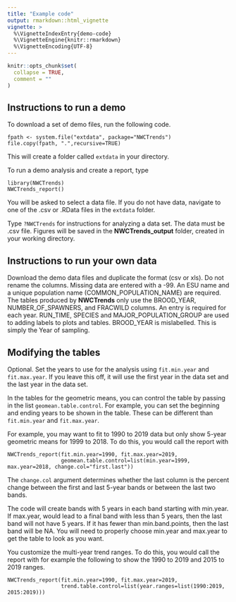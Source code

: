 ```yaml
---
title: "Example code"
output: rmarkdown::html_vignette
vignette: >
  %\VignetteIndexEntry{demo-code}
  %\VignetteEngine{knitr::rmarkdown}
  %\VignetteEncoding{UTF-8}
---
```


```r
knitr::opts_chunk$set(
  collapse = TRUE,
  comment = ""
)
```

## Instructions to run a demo

To download a set of demo files, run the following code.
```
fpath <- system.file("extdata", package="NWCTrends")
file.copy(fpath, ".",recursive=TRUE)
```
This will create a folder called `extdata` in your directory.

To run a demo analysis and create a report, type 
```
library(NWCTrends)
NWCTrends_report()
```
You will be asked to select a data file. If you do not have data, navigate to one of the .csv or .RData files in the `extdata` folder.

Type `?NWCTrends` for instructions for analyzing a data set. The data must be .csv file. Figures will be saved in the **NWCTrends_output** folder, created in your working directory.  

## Instructions to run your own data

Download the demo data files and duplicate the format (csv or xls). Do not rename the columns. Missing data are entered with a -99. An ESU name and a unique population name (COMMON_POPULATION_NAME) are required. The tables produced by **NWCTrends** only use the BROOD_YEAR, NUMBER_OF_SPAWNERS, and FRACWILD columns. An entry is required for each year. RUN_TIME, SPECIES and MAJOR_POPULATION_GROUP are used to adding labels to plots and tables. BROOD_YEAR is mislabelled. This is simply the Year of sampling.

## Modifying the tables

Optional. Set the years to use for the analysis using `fit.min.year` and `fit.max.year`. If you leave this off, it will use the first year in the data set and the last year in the data set.

In the tables for the geometric means, you can control the table by passing in the list `geomean.table.control`. For example, you can set the beginning and ending years to be shown in the table. These can be different than `fit.min.year` and `fit.max.year`. 

For example, you may want to fit to 1990 to 2019 data but only show
5-year geometric means for 1999 to 2018. To do this, you would call the report with

```
NWCTrends_report(fit.min.year=1990, fit.max.year=2019,
                 geomean.table.control=list(min.year=1999, max.year=2018, change.col="first.last"))
```
The `change.col` argument determines whether the last column is the percent change between the first and last 5-year bands or between the last two bands.

The code will create bands with 5 years in each band starting with min.year. If max.year,
would lead to a final band with less than 5 years, then the last band will not have 5
years. If it has fewer than min.band.points, then the last band will be NA.
You will need to properly choose min.year and max.year to get the table to look as you want.

You customize the multi-year trend ranges. To do this, you would call the report with for example the following to show the 1990 to 2019 and 2015 to 2019 ranges.

```
NWCTrends_report(fit.min.year=1990, fit.max.year=2019,
                 trend.table.control=list(year.ranges=list(1990:2019, 2015:2019)))
```